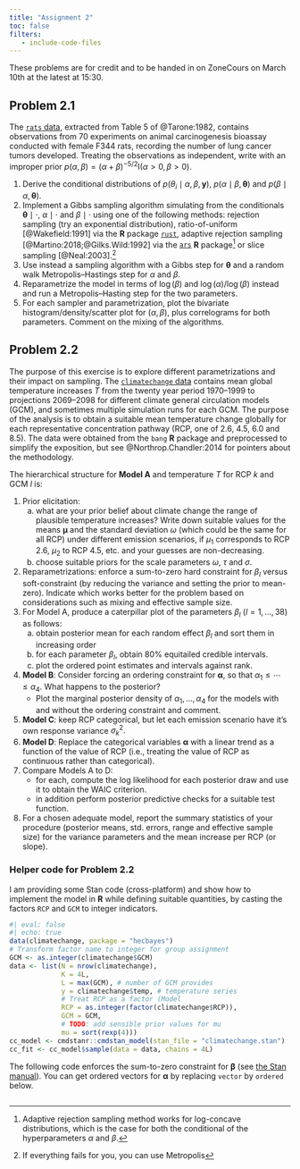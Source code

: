 ```yaml
---
title: "Assignment 2"
toc: false
filters:
   - include-code-files
---
```


These problems are for credit and to be handed in on ZoneCours on March 10th at the latest at 15:30.

## Problem 2.1

The [`rats` data](/files/data/rats.csv), extracted from Table 5 of @Tarone:1982, contains observations from 70 experiments on  animal carcinogenesis bioassay
conducted with female F344 rats, recording the number of lung cancer tumors developed. Treating the observations as independent, write
\begin{align*}
y_i \mid \theta_i &\sim \mathsf{binom}(n_i, \theta_i), \quad i =1, \ldots, 70 \\
\theta_i \mid \alpha, \beta & \sim \mathsf{beta}(\alpha, \beta)
\end{align*}
with an improper prior $p(\alpha, \beta) = (\alpha + \beta)^{-5/2}\mathrm{I}(\alpha>0, \beta>0).$



1. Derive the conditional distributions of $p(\theta_i \mid \alpha, \beta, \boldsymbol{y})$, $p(\alpha \mid \beta, \boldsymbol{\theta})$ and $p(\beta \mid \alpha, \boldsymbol{\theta}).$
2. Implement a Gibbs sampling algorithm simulating from the conditionals $\boldsymbol{\theta} \mid \cdot,$ $\alpha \mid \cdot$ and $\beta \mid \cdot$ using one of the following methods:  rejection sampling (try an exponential distribution), ratio-of-uniform [@Wakefield:1991] via the **R** package [`rust`](https://doi.org/10.32614/CRAN.package.rust), adaptive rejection sampling [@Martino:2018;@Gilks.Wild:1992] via the [`ars`](https://doi.org/10.32614/CRAN.package.ars) **R** package^[Adaptive rejection sampling method works for log-concave distributions, which is the case for both the conditional of the hyperparameters $\alpha$ and $\beta$.] or slice sampling [@Neal:2003].^[If everything fails for you, you can use Metropolis]
3. Use instead a sampling algorithm with a Gibbs step for $\boldsymbol{\theta}$ and a random walk Metropolis--Hastings step for $\alpha$ and $\beta$. 
4. Reparametrize the model in terms of $\log(\beta)$ and $\log(\alpha)/\log(\beta)$ instead and run a Metropolis--Hasting step for the two parameters.
5. For each sampler and parametrization, plot the bivariate histogram/density/scatter plot for $(\alpha, \beta)$, plus correlograms for both parameters. Comment on the mixing of the algorithms.
 

## Problem 2.2

The purpose of this exercise is to explore different parametrizations and their impact on sampling. The  [`climatechange` data](/files/data/climatechange.csv) contains mean global temperature increases $T$ from the twenty year period 1970--1999 to projections 2069--2098 for different climate general circulation models (GCM), and sometimes multiple simulation runs for each GCM. The purpose of the analysis is to obtain a suitable mean temperature change globally for each representative concentration pathway (RCP, one of 2.6, 4.5, 6.0 and 8.5). The data were obtained from the `bang` **R** package and preprocessed to simplify the exposition, but see @Northrop.Chandler:2014 for pointers about the methodology.

The hierarchical structure for **Model A** and temperature $T$ for RCP $k$ and GCM $l$ is:
\begin{align*}
T_{k,l}\mid  \boldsymbol{\alpha}, \boldsymbol{\beta}, \tau &\sim \mathsf{Gauss}(\alpha_k + \beta_l, \tau^2)\\
\boldsymbol{\alpha} \mid \boldsymbol{\mu}, \omega &\sim \mathsf{Gauss}_4(\boldsymbol{\mu}, \omega^2\mathbf{I}_4)\\
\beta_l \mid \sigma &\sim \mathsf{Gauss}(0, \sigma^2), \qquad l = 1, \ldots, L.
\end{align*}

1. Prior elicitation: 
    a. what are your prior belief about climate change the range of plausible temperature increases? Write down suitable values for the means $\boldsymbol{\mu}$ and the standard deviation $\omega$ (which could be the same for all RCP) under different emission scenarios, if $\mu_1$ corresponds to RCP 2.6, $\mu_2$ to RCP 4.5, etc. and your guesses are non-decreasing.
    b. choose suitable priors for the scale parameters $\omega,$ $\tau$ and $\sigma$.
2. Reparametrizations: enforce a sum-to-zero hard constraint for $\beta_l$ versus soft-constraint (by reducing the variance and setting the prior to mean-zero). Indicate which works better for the problem based on considerations such as mixing and effective sample size.
3. For Model A, produce a caterpillar plot of the parameters $\beta_l$ ($l=1,\ldots, 38$) as follows: 
   a. obtain posterior mean for each random effect $\beta_l$ and sort them in increasing order
   b. for each parameter $\beta_l,$ obtain 80% equitailed credible intervals.
   c. plot the ordered point estimates and intervals against rank.
4. **Model B**: Consider forcing an ordering constraint for $\boldsymbol{\alpha}$, so that $\alpha_1 \leq \cdots \leq \alpha_4.$ What happens to the posterior?
    - Plot the marginal posterior density of $\alpha_1, \ldots, \alpha_4$ for the models with and without the ordering constraint and comment.
5. **Model C**:  keep RCP categorical, but let each emission scenario have it's own response variance $\sigma^2_k.$
6. **Model D**: Replace the categorical variables $\boldsymbol{\alpha}$ with a linear trend as a function of the value of RCP (i.e., treating the value of RCP as continuous rather than categorical).
7. Compare Models A to D: 
    - for each, compute the log likelihood for each posterior draw and use it to obtain the WAIC criterion. 
    - in addition perform posterior predictive checks for a suitable test function.
8. For a chosen adequate model, report the summary statistics of your procedure (posterior means, std. errors, range and effective sample size) for the variance parameters and the mean increase per RCP (or slope).


### Helper code for Problem 2.2

I am providing some Stan code (cross-platform) and show how to implement the model in **R** while defining suitable quantities, by casting the factors `RCP` and `GCM` to integer indicators.

```r
#| eval: false
#| echo: true
data(climatechange, package = "hecbayes")
# Transform factor name to integer for group assignment
GCM <- as.integer(climatechange$GCM)
data <- list(N = nrow(climatechange),
             K = 4L,
             L = max(GCM), # number of GCM provides
             y = climatechange$temp, # temperature series
             # Treat RCP as a factor (Model
             RCP = as.integer(factor(climatechange$RCP)),
             GCM = GCM,
             # TODO: add sensible prior values for mu
             mu = sort(rexp(4)))
cc_model <- cmdstanr::cmdstan_model(stan_file = "climatechange.stan")
cc_fit <- cc_model$sample(data = data, chains = 4L)
```

The following code enforces the sum-to-zero constraint for $\boldsymbol{\beta}$ (see [the Stan manual](https://mc-stan.org/docs/stan-users-guide/regression.html#parameterizing-centered-vectors)). You can get ordered vectors for $\boldsymbol{\alpha}$ by replacing `vector` by `ordered` below.

```.stan
```
